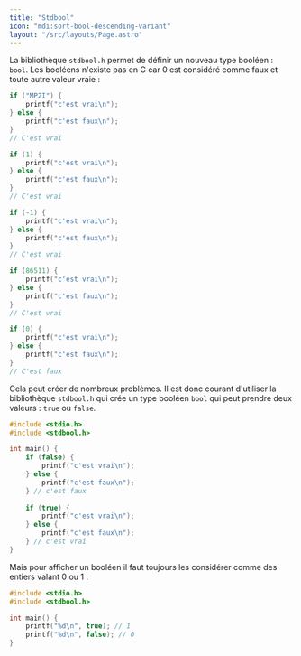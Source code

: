 ```yaml
---
title: "Stdbool"
icon: "mdi:sort-bool-descending-variant"
layout: "/src/layouts/Page.astro"
---
```


La bibliothèque `stdbool.h` permet de définir un nouveau type booléen :
`bool`. Les booléens n'existe pas en C car 0 est considéré comme faux et toute
autre valeur vraie :

```c
if ("MP2I") {
    printf("c'est vrai\n");
} else {
    printf("c'est faux\n");
}
// C'est vrai

if (1) {
    printf("c'est vrai\n");
} else {
    printf("c'est faux\n");
}
// C'est vrai

if (-1) {
    printf("c'est vrai\n");
} else {
    printf("c'est faux\n");
}
// C'est vrai

if (86511) {
    printf("c'est vrai\n");
} else {
    printf("c'est faux\n");
}
// C'est vrai

if (0) {
    printf("c'est vrai\n");
} else {
    printf("c'est faux\n");
}
// C'est faux
```

Cela peut créer de nombreux problèmes. Il est donc courant d'utiliser la
bibliothèque `stdbool.h` qui crée un type booléen `bool` qui peut prendre deux
valeurs : `true` ou `false`.

```c
#include <stdio.h>
#include <stdbool.h>

int main() {
    if (false) {
        printf("c'est vrai\n");
    } else {
        printf("c'est faux\n");
    } // c'est faux
    
    if (true) {
        printf("c'est vrai\n");
    } else {
        printf("c'est faux\n");
    } // c'est vrai
}
```

Mais pour afficher un booléen il faut toujours les considérer comme des
entiers valant 0 ou 1 :

```c
#include <stdio.h>
#include <stdbool.h>

int main() {
    printf("%d\n", true); // 1
    printf("%d\n", false); // 0
}
```

